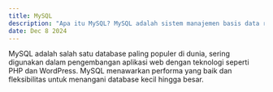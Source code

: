 ---
title: MySQL  
description: "Apa itu MySQL? MySQL adalah sistem manajemen basis data relasional (RDBMS) sumber terbuka yang digunakan untuk menyimpan dan mengelola data dalam aplikasi berbasis web."  
date: Dec 8 2024  
---  
MySQL adalah salah satu database paling populer di dunia, sering digunakan dalam pengembangan aplikasi web dengan teknologi seperti PHP dan WordPress. MySQL menawarkan performa yang baik dan fleksibilitas untuk menangani database kecil hingga besar.
